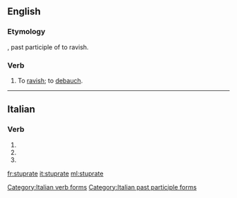 ==English==

===Etymology===
{{etyl|la|en}} {{lena}} {{term|stupratus|lang=la}}, past participle of {{term|stuprare|lang=la}} to ravish.

===Verb===
{{en-verb|stuprat|ed}}

# {{context|transitive|lang=en}} To [[ravish]]; to [[debauch]].
#: {{rfquotek|Heywood}}

{{Webster 1913}}

----

==Italian==

===Verb===
{{head|it}}

# {{conjugation of|stuprare||2|p|pres|ind|lang=it}}
# {{conjugation of|stuprare||2|p|imp|lang=it}}
# {{feminine plural of|stuprato|lang=it}}

[[Category:Italian verb forms]]
[[Category:Italian past participle forms]]

[[fr:stuprate]]
[[it:stuprate]]
[[ml:stuprate]]